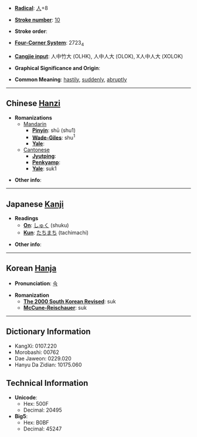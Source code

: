 * '''[[Wiktionary:Chinese radical index| Radical]]''': [[Wiktionary:Chinese radical index 人|人]]+8

* '''[[Wiktionary:Chinese total strokes index|Stroke number]]''': [[Wiktionary:Chinese total strokes index 10|10]]

* '''Stroke order''': 

* '''[[Wiktionary:Chinese four corner index|Four-Corner System]]''': 2723<sub>4</sub>

* '''[[Wiktionary:Chinese Cangjie index|Cangjie input]]''': 人中竹大 (OLHK), 人中人大 (OLOK), X人中人大 (XOLOK)

* '''Graphical Significance and Origin''': 

* '''Common Meaning''': [[hastily]], [[suddenly]], [[abruptly]]

----

== Chinese [[Hanzi]] ==

* '''Romanizations'''
** [[Mandarin]]
*** '''[[Pinyin]]''': shū (shu1)
*** '''[[Wade-Giles]]''': shu<sup>1</sup>
*** '''[[Yale]]''': 
**[[Cantonese]]
***'''[[Jyutping]]''':
***'''[[Penkyamp]]''': 
***'''[[Yale]]''': suk1

* '''Other info''': 

----

== Japanese [[Kanji]] ==

* '''Readings'''
** '''[[On]]''': [[しゅく]] (shuku)
** '''[[Kun]]''': [[たちまち]] (tachimachi)

* '''Other info''':  

----

== Korean [[Hanja]] ==

* '''Pronunciation''': [[숙]]

* '''Romanization'''
** '''[[The 2000 South Korean Revised Romanization|The 2000 South Korean Revised]]''': suk
** '''[[McCune-Reischauer]]''': suk

----

== Dictionary Information ==

* KangXi: 0107.220
* Morobashi: 00762
* Dae Jaweon: 0229.020
* Hanyu Da Zidian: 10175.060

== Technical Information ==

* '''Unicode''':
** Hex: 500F
** Decimal: 20495
* '''Big5''':
** Hex: B0BF
** Decimal: 45247